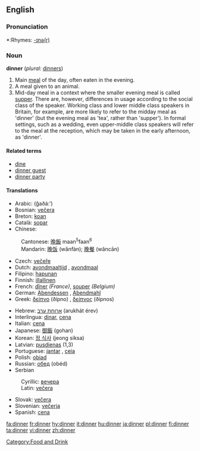 ==English==

{{rank|sit|considerable|private|768|dinner|command|etc.|broke}}

===Pronunciation===
*:Rhymes: [[Rhymes:English:-ɪnə(r)|-ɪnə(r)]]

===Noun===
'''dinner''' (''plural:'' [[dinners]])

# Main [[meal]] of the day, often eaten in the evening.
# A meal given to an animal.
# Mid-day meal in a context where the smaller evening meal is called [[supper]]. There are, however, differences in usage according to the social class of the speaker. Working class and lower middle class speakers in Britain, for example, are more likely to refer to the midday meal as 'dinner' (but the evening meal as 'tea', rather than 'supper'). In formal settings, such as a wedding, even upper-middle class speakers will refer to the meal at the reception, which may be taken in the early afternoon, as 'dinner'.

====Related terms====
*[[dine]]
*[[dinner guest]]
*[[dinner party]]

====Translations====
{{top}}
*Arabic: {{ARchar|[[غذاء]]}} (ğaðá:’)
*Bosnian: [[večera#Bosnian|večera]] {{f}}
*Breton: [[koan]] {{f}}
*Català: [[sopar]] {{m}}
*Chinese:
:Cantonese: [[晚飯]] maan<sup>5</sup>faan<sup>6</sup>
:Mandarin: [[晚饭]] (wănfàn); [[晚餐]] (wăncān)
*Czech: [[večeře]]
*Dutch: [[avondmaaltijd]] {{m}}, [[avondmaal]] {{n}}
*Filipino: [[hapunan]]
*Finnish: [[illallinen]]
*French: [[dîner]] ''(France)'', [[souper]] ''(Belgium)''
*German: [[Abendessen]] {{n}}, [[Abendmahl]] {{n}}
*Greek: [[δείπνο]] (ðípno) {{n}}, [[δείπνος]] (ðípnos) {{m}}
{{mid}}
*Hebrew: [[ארוחת ערב]] (arukhát érev) {{n}}
*Interlingua: [[dinar]], [[cena]]
*Italian: [[cena]] {{f}}
*Japanese: [[御飯]] (gohan)
*Korean: [[정 식사]] (jeong siksa)
*Latvian: [[pusdienas]] {{f}} {{p}} (1,3)
*Portuguese: [[jantar]] {{m}}, [[ceia]] {{f}}
*Polish: [[obiad]] {{m}}
*Russian: [[обед]] (obéd) {{m}}
*Serbian
:Cyrillic: [[вечера#Serbian|вечера]] {{f}}
:Latin: [[večera#Serbian|večera]] {{f}}
*Slovak: [[večera#Slovak|večera]] {{f}}
*Slovenian: [[večerja]] {{f}}
*Spanish: [[cena]] {{f}}
{{bottom}}

[[Category:Food and Drink]]

[[fa:dinner]]
[[fr:dinner]]
[[hy:dinner]]
[[it:dinner]]
[[hu:dinner]]
[[ja:dinner]]
[[pl:dinner]]
[[fi:dinner]]
[[ta:dinner]]
[[vi:dinner]]
[[zh:dinner]]